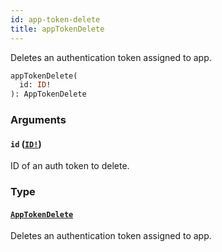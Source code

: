 ```yaml
---
id: app-token-delete
title: appTokenDelete
---
```


Deletes an authentication token assigned to app.

```graphql
appTokenDelete(
  id: ID!
): AppTokenDelete

```

### Arguments

#### `id` ([`ID!`](/developer/api-reference/scalars/id))

ID of an auth token to delete.

### Type

#### [`AppTokenDelete`](/developer/api-reference/objects/app-token-delete)

Deletes an authentication token assigned to app.
